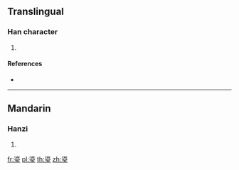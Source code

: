 {{character info/new}}
==Translingual==

===Han character===
{{Han char|rn=96|rad=玉|as=10|sn=15|four=|canj=EUMGI|ids=⿱流玉}}

# {{defn|Han|sort=玉10}}

====References====
* {{Han ref|kx=0739.120|dkj=21160|dj=1149.170|hdz=21133.010|uh=746C|ud=29804}}

----

==Mandarin==

===Hanzi===
{{cmn-hanzi|pin=[[liú]] ([[liu2]])|wg=liu<sup>2</sup>}}

# {{defn|lang=cmn|sort=玉10}}

[[fr:瑬]]
[[pl:瑬]]
[[th:瑬]]
[[zh:瑬]]
